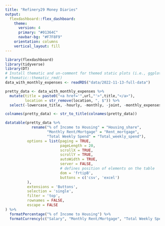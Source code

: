 ```yaml
---
title: "Refinery29 Money Diaries"
output: 
  flexdashboard::flex_dashboard:
    theme: 
      version: 4
      primary: "#01364C"
      navbar-bg: "#F7F8F9"
    orientation: columns
    vertical_layout: fill
---
```


```r
library(flexdashboard)
library(tidyverse)
library(DT)
# Install thematic and un-comment for themed static plots (i.e., ggplot2)
# thematic::thematic_rmd()
data_with_monthly_expenses <- readRDS("data/2022-11-13-full-data")
```

```r
pretty_data <- data_with_monthly_expenses %>%
  mutate(title = paste0("<a href='",url,"'>",title,"</a>"),
         location = str_remove(location, ", $")) %>%
  select(-lowercase_title, -hourly, -monthly, -joint, -monthly_expenses, -url, -article_text) 

colnames(pretty_data) <- str_to_title(colnames(pretty_data))
```

```r
datatable(pretty_data %>%
            rename("% of Income to Housing" = "Housing_share",
                   "Monthly Rent/Mortgage" = "Rent_mortgage",
                   "Total Weekly Spend" = "Total_weekly_spend"),
          options = list(paging = TRUE,    
                         pageLength = 20, 
                         scrollX = TRUE,   
                         scrollY = TRUE,  
                         autoWidth = TRUE,
                         server = FALSE,  
                         # defines position of elements on the table
                         dom = 'frtipB',
                         buttons = c('csv', 'excel')
          ),
          extensions = 'Buttons',
          selection = 'single', 
          filter = 'top',           
          rownames = FALSE,
          escape = FALSE
) %>%
  formatPercentage("% of Income to Housing") %>%
  formatCurrency(c("Salary", "Monthly Rent/Mortgage", "Total Weekly Spend"), digits = 0)
```


